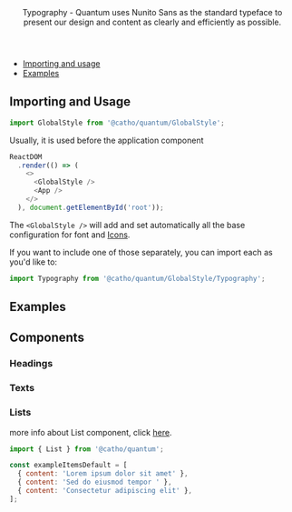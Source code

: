 

<Meta title="Foundation/Typography" />

<Header title="Typography">
  Typography - Quantum uses Nunito Sans as the standard typeface to present
  our design and content as clearly and efficiently as possible.
</Header>

- [Importing and usage](#importing)
- [Examples](#examples)

## <a id="importing"></a>Importing and Usage


```js
import GlobalStyle from '@catho/quantum/GlobalStyle';
```

Usually, it is used before the application component

```js
ReactDOM
  .render(() => (
    <>
      <GlobalStyle />
      <App />
    </>
  ), document.getElementById('root'));
```

The `<GlobalStyle />` will add and set automatically all the base configuration for font and [Icons](?path=/docs/foundation-icons--page).

If you want to include one of those separately, you can import each as you'd like to:

```js
import Typography from '@catho/quantum/GlobalStyle/Typography';
```
## <a id="examples"></a>Examples
## Components

### Headings

<Headings />

### Texts

<Texts />

### Lists

more info about List component, click [here](?path=/docs/foundation--list-story).

```js
import { List } from '@catho/quantum';
```

```js
const exampleItemsDefault = [
  { content: 'Lorem ipsum dolor sit amet' },
  { content: 'Sed do eiusmod tempor ' },
  { content: 'Consectetur adipiscing elit' },
];
```

<Lists />